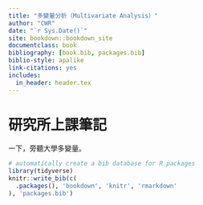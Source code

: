 ```yaml
--- 
title: "多變量分析（Multivariate Analysis）"
author: "CWR"
date: "`r Sys.Date()`"
site: bookdown::bookdown_site
documentclass: book
bibliography: [book.bib, packages.bib]
biblio-style: apalike
link-citations: yes
includes:
  in_header: header.tex
---
```


# 研究所上課筆記 {-}

一下，旁聽大學多變量。

```r
# automatically create a bib database for R packages
library(tidyverse)
knitr::write_bib(c(
  .packages(), 'bookdown', 'knitr', 'rmarkdown'
), 'packages.bib')
```
